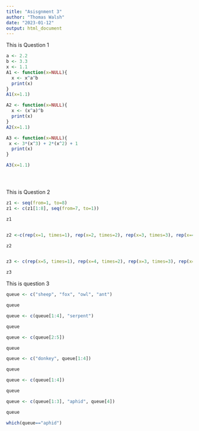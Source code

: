 ```yaml
---
title: "Asisgnment 3"
author: "Thomas Walsh"
date: "2023-01-12"
output: html_document
---
```

This is Question 1
```r
a <- 2.2
b <- 3.3
x <- 1.1
A1 <- function(x=NULL){
  x <- x^a^b
  print(x)
}
A1(x=1.1)

A2 <- function(x=NULL){
  x <- (x^a)^b
  print(x)
}
A2(x=1.1)

A3 <- function(x=NULL){
 x <- 3*(x^3) + 2*(x^2) + 1
  print(x)
}

A3(x=1.1)





```


This is Question 2
```r

z1 <- seq(from=1, to=8)
z1 <- c(z1[1:8], seq(from=7, to=1))

z1


z2 <-c(rep(x=1, times=1), rep(x=2, times=2), rep(x=3, times=3), rep(x=4, times=4), rep(x=5, times=5))

z2


z3 <- c(rep(x=5, times=1), rep(x=4, times=2), rep(x=3, times=3), rep(x=2, times=4), rep(x=1, times=5)) 

z3

```


This is question 3
```r

queue <- c("sheep", "fox", "owl", "ant")

queue

queue <- c(queue[1:4], "serpent")

queue

queue <- c(queue[2:5])

queue

queue <- c("donkey", queue[1:4])

queue

queue <- c(queue[1:4])

queue

queue <- c(queue[1:3], "aphid", queue[4])

queue

which(queue=="aphid")


```




